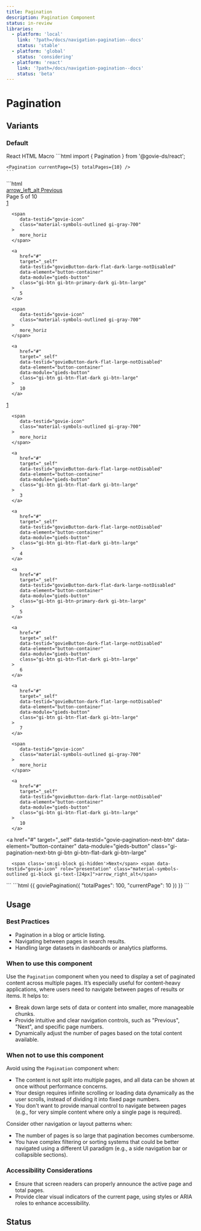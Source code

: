 ```yaml
---
title: Pagination
description: Pagination Component
status: in-review
libraries:
  - platform: 'local'
    link: '?path=/docs/navigation-pagination--docs'
    status: 'stable'
  - platform: 'global'
    status: 'considering'
  - platform: 'react'
    link: '?path=/docs/navigation-pagination--docs'
    status: 'beta'
---
```


# Pagination

## Variants

### Default

<ComponentContainer>
  <Pagination currentPage={5} totalPages={10} />
</ComponentContainer>

<Tabs id="tab1">
  <TabList>
    <TabItem value="tab11" checked>React</TabItem>
    <TabItem value="tab12">HTML</TabItem>
    <TabItem value="tab13">Macro</TabItem>
  </TabList>
  <TabPanel value="tab11">
    ```html
    import { Pagination } from '@govie-ds/react';
    
    <Pagination currentPage={5} totalPages={10} />
    ```
  </TabPanel>
  <TabPanel value="tab12">
  ```html
  <div
   class="gi-pagination"
   data-current-page="5"
   data-total-pages="10"
   data-testid="govie-pagination"
   data-module="gieds-pagination"
   >
   <a
      href="#"
      target="_self"
      data-testid="govie-pagination-prev-btn"
      data-element="button-container"
      data-module="gieds-button"
      class="gi-pagination-prev-btn gi-btn gi-btn-flat-dark gi-btn-large"
   >
      <span data-testid="govie-icon" role="presentation" class="material-symbols-outlined gi-block gi-text-[24px]">arrow_left_alt</span> <span class='sm:gi-block gi-hidden'>Previous</span>
   </a>
   <div class="xs:gi-hidden gi-block gi-text-md">
   <span class="gi-font-bold">Page 5</span> of 10
   </div>

   <div
      class="sm:gi-flex xs:gi-flex gi-items-center gi-justify-between gi-gap-2 md:gi-hidden gi-hidden"
   >
      <a
         href="#"
         target="_self"
         data-testid="govieButton-dark-flat-large-notDisabled"
         data-element="button-container"
         data-module="gieds-button"
         class="gi-btn gi-btn-flat-dark gi-btn-large"
      >
         1
      </a>

      <span
         data-testid="govie-icon"
         class="material-symbols-outlined gi-gray-700"
      >
         more_horiz
      </span>

      <a
         href="#"
         target="_self"
         data-testid="govieButton-dark-flat-dark-large-notDisabled"
         data-element="button-container"
         data-module="gieds-button"
         class="gi-btn gi-btn-primary-dark gi-btn-large"
      >
         5
      </a>

      <span
         data-testid="govie-icon"
         class="material-symbols-outlined gi-gray-700"
      >
         more_horiz
      </span>

      <a
         href="#"
         target="_self"
         data-testid="govieButton-dark-flat-large-notDisabled"
         data-element="button-container"
         data-module="gieds-button"
         class="gi-btn gi-btn-flat-dark gi-btn-large"
      >
         10
      </a>

   </div>

   <div class="md:gi-flex gi-items-center gi-justify-between gi-gap-2 gi-hidden">
      <a
         href="#"
         target="_self"
         data-testid="govieButton-dark-flat-large-notDisabled"
         data-element="button-container"
         data-module="gieds-button"
         class="gi-btn gi-btn-flat-dark gi-btn-large"
      >
         1
      </a>

      <span
         data-testid="govie-icon"
         class="material-symbols-outlined gi-gray-700"
      >
         more_horiz
      </span>

      <a
         href="#"
         target="_self"
         data-testid="govieButton-dark-flat-large-notDisabled"
         data-element="button-container"
         data-module="gieds-button"
         class="gi-btn gi-btn-flat-dark gi-btn-large"
      >
         3
      </a>

      <a
         href="#"
         target="_self"
         data-testid="govieButton-dark-flat-large-notDisabled"
         data-element="button-container"
         data-module="gieds-button"
         class="gi-btn gi-btn-flat-dark gi-btn-large"
      >
         4
      </a>

      <a
         href="#"
         target="_self"
         data-testid="govieButton-dark-flat-dark-large-notDisabled"
         data-element="button-container"
         data-module="gieds-button"
         class="gi-btn gi-btn-primary-dark gi-btn-large"
      >
         5
      </a>

      <a
         href="#"
         target="_self"
         data-testid="govieButton-dark-flat-large-notDisabled"
         data-element="button-container"
         data-module="gieds-button"
         class="gi-btn gi-btn-flat-dark gi-btn-large"
      >
         6
      </a>

      <a
         href="#"
         target="_self"
         data-testid="govieButton-dark-flat-large-notDisabled"
         data-element="button-container"
         data-module="gieds-button"
         class="gi-btn gi-btn-flat-dark gi-btn-large"
      >
         7
      </a>

      <span
         data-testid="govie-icon"
         class="material-symbols-outlined gi-gray-700"
      >
         more_horiz
      </span>

      <a
         href="#"
         target="_self"
         data-testid="govieButton-dark-flat-large-notDisabled"
         data-element="button-container"
         data-module="gieds-button"
         class="gi-btn gi-btn-flat-dark gi-btn-large"
      >
         10
      </a>

   </div>

   <a
      href="#"
      target="_self"
      data-testid="govie-pagination-next-btn"
      data-element="button-container"
      data-module="gieds-button"
      class="gi-pagination-next-btn gi-btn gi-btn-flat-dark gi-btn-large"
   >
      <span class='sm:gi-block gi-hidden'>Next</span> <span data-testid="govie-icon" role="presentation" class="material-symbols-outlined gi-block gi-text-[24px]">arrow_right_alt</span>
   </a>
   </div>
  ```
  </TabPanel>
  <TabPanel value="tab13">
  ```html
    {{ goviePagination({
      "totalPages": 100,
      "currentPage": 10
    }) }}
  ```
  </TabPanel>
</Tabs>

## Usage

### Best Practices

- Pagination in a blog or article listing.
- Navigating between pages in search results.
- Handling large datasets in dashboards or analytics platforms.

### When to use this component

Use the `Pagination` component when you need to display a set of paginated content across multiple pages. It’s especially useful for content-heavy applications, where users need to navigate between pages of results or items. It helps to:

- Break down large sets of data or content into smaller, more manageable chunks.
- Provide intuitive and clear navigation controls, such as "Previous", "Next", and specific page numbers.
- Dynamically adjust the number of pages based on the total content available.

### When not to use this component

Avoid using the `Pagination` component when:

- The content is not split into multiple pages, and all data can be shown at once without performance concerns.
- Your design requires infinite scrolling or loading data dynamically as the user scrolls, instead of dividing it into fixed page numbers.
- You don't want to provide manual control to navigate between pages (e.g., for very simple content where only a single page is required).

Consider other navigation or layout patterns when:

- The number of pages is so large that pagination becomes cumbersome.
- You have complex filtering or sorting systems that could be better navigated using a different UI paradigm (e.g., a side navigation bar or collapsible sections).

### Accessibility Considerations

- Ensure that screen readers can properly announce the active page and total pages.
- Provide clear visual indicators of the current page, using styles or ARIA roles to enhance accessibility.

## Status

<ComponentStatusBlock componentId="pagination" />

